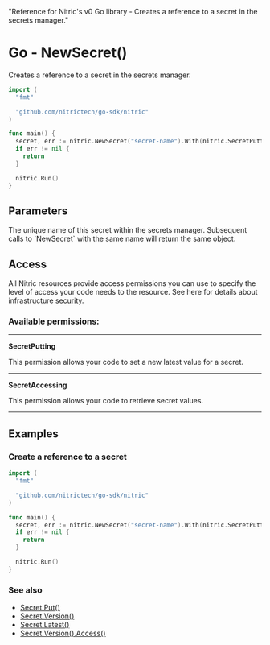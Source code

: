   "Reference for Nitric's v0 Go library - Creates a reference to a secret in the secrets manager."

# Go - NewSecret()

Creates a reference to a secret in the secrets manager.

```go
import (
  "fmt"

  "github.com/nitrictech/go-sdk/nitric"
)

func main() {
  secret, err := nitric.NewSecret("secret-name").With(nitric.SecretPutting, nitric.SecretAccessing)
  if err != nil {
    return
  }

  nitric.Run()
}
```

## Parameters

<Properties>
  <Property name="name" required type="string">
    The unique name of this secret within the secrets manager. Subsequent calls
    to `NewSecret` with the same name will return the same object.
  </Property>
</Properties>

## Access

All Nitric resources provide access permissions you can use to specify the level of access your code needs to the resource. See here for details about infrastructure [security](/foundations/infrastructure/security).

### Available permissions:

---

**SecretPutting**

This permission allows your code to set a new latest value for a secret.

---

**SecretAccessing**

This permission allows your code to retrieve secret values.

---

## Examples

### Create a reference to a secret

```go
import (
  "fmt"

  "github.com/nitrictech/go-sdk/nitric"
)

func main() {
  secret, err := nitric.NewSecret("secret-name").With(nitric.SecretPutting, nitric.SecretAccessing)
  if err != nil {
    return
  }

  nitric.Run()
}
```

### See also

- [Secret.Put()](./secret-put)
- [Secret.Version()](./secret-version)
- [Secret.Latest()](./secret-latest)
- [Secret.Version().Access()](./secret-version-access)
